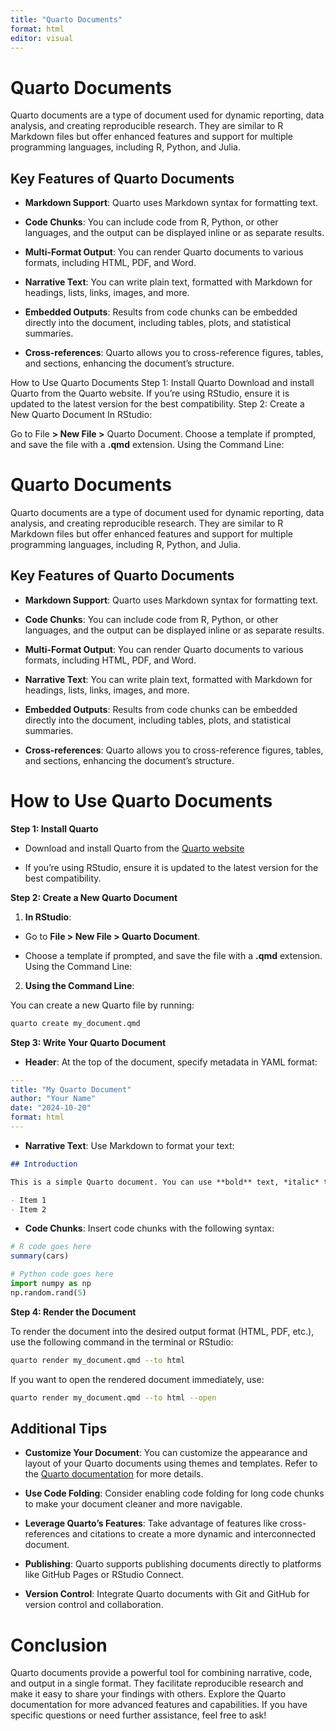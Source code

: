 ```yaml
---
title: "Quarto Documents"
format: html
editor: visual
---
```


# Quarto Documents

Quarto documents are a type of document used for dynamic reporting, data analysis, and creating reproducible research. They are similar to R Markdown files but offer enhanced features and support for multiple programming languages, including R, Python, and Julia.

## Key Features of Quarto Documents

-   **Markdown Support**: Quarto uses Markdown syntax for formatting text.

-   **Code Chunks**: You can include code from R, Python, or other languages, and the output can be displayed inline or as separate results.

-   **Multi-Format Output**: You can render Quarto documents to various formats, including HTML, PDF, and Word.

-   **Narrative Text**: You can write plain text, formatted with Markdown for headings, lists, links, images, and more.

-   **Embedded Outputs**: Results from code chunks can be embedded directly into the document, including tables, plots, and statistical summaries.

-   **Cross-references**: Quarto allows you to cross-reference figures, tables, and sections, enhancing the document’s structure.

How to Use Quarto Documents Step 1: Install Quarto Download and install Quarto from the Quarto website. If you're using RStudio, ensure it is updated to the latest version for the best compatibility. Step 2: Create a New Quarto Document In RStudio:

Go to File **\> New File \>** Quarto Document. Choose a template if prompted, and save the file with a **.qmd** extension. Using the Command Line:

# Quarto Documents

Quarto documents are a type of document used for dynamic reporting, data analysis, and creating reproducible research. They are similar to R Markdown files but offer enhanced features and support for multiple programming languages, including R, Python, and Julia.

## Key Features of Quarto Documents

-   **Markdown Support**: Quarto uses Markdown syntax for formatting text.

-   **Code Chunks**: You can include code from R, Python, or other languages, and the output can be displayed inline or as separate results.

-   **Multi-Format Output**: You can render Quarto documents to various formats, including HTML, PDF, and Word.

-   **Narrative Text**: You can write plain text, formatted with Markdown for headings, lists, links, images, and more.

-   **Embedded Outputs**: Results from code chunks can be embedded directly into the document, including tables, plots, and statistical summaries.

-   **Cross-references**: Quarto allows you to cross-reference figures, tables, and sections, enhancing the document’s structure.

# How to Use Quarto Documents

**Step 1: Install Quarto**

-   Download and install Quarto from the [Quarto website](https://quarto.org/docs/websites/)

-   If you're using RStudio, ensure it is updated to the latest version for the best compatibility.

**Step 2: Create a New Quarto Document**

1.  **In RStudio**:

-   Go to **File \> New File \> Quarto Document**.

-   Choose a template if prompted, and save the file with a **.qmd** extension. Using the Command Line:

2.  **Using the Command Line**:

You can create a new Quarto file by running:

``` bash
quarto create my_document.qmd
```

**Step 3: Write Your Quarto Document**

-   **Header**: At the top of the document, specify metadata in YAML format:

```yaml
---
title: "My Quarto Document"
author: "Your Name"
date: "2024-10-20"
format: html
---
```

-   **Narrative Text**: Use Markdown to format your text:

```markdown
## Introduction

This is a simple Quarto document. You can use **bold** text, *italic* text, and create lists:

- Item 1
- Item 2
```

-   **Code Chunks**: Insert code chunks with the following syntax:

```r
# R code goes here
summary(cars)
```

```python
# Python code goes here
import numpy as np
np.random.rand(5)
```

**Step 4: Render the Document**

To render the document into the desired output format (HTML, PDF, etc.), use the following command in the terminal or RStudio:

```bash
quarto render my_document.qmd --to html
```

If you want to open the rendered document immediately, use:

```bash
quarto render my_document.qmd --to html --open
```

::: {.callout .callout-additional collapse="false"}
# Additional Tips

-   **Customize Your Document**: You can customize the appearance and layout of your Quarto documents using themes and templates. Refer to the [Quarto documentation]([https://quarto.org/) for more details.

-   **Use Code Folding**: Consider enabling code folding for long code chunks to make your document cleaner and more navigable.

-   **Leverage Quarto's Features**: Take advantage of features like cross-references and citations to create a more dynamic and interconnected document.

-   **Publishing**: Quarto supports publishing documents directly to platforms like GitHub Pages or RStudio Connect.

* **Version Control**: Integrate Quarto documents with Git and GitHub for version control and collaboration.
:::

# Conclusion

Quarto documents provide a powerful tool for combining narrative, code, and output in a single format. They facilitate reproducible research and make it easy to share your findings with others. Explore the Quarto documentation for more advanced features and capabilities. If you have specific questions or need further assistance, feel free to ask!
